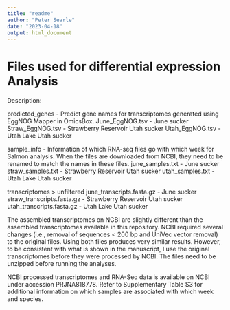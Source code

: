 ```yaml
---
title: "readme"
author: "Peter Searle"
date: "2023-04-18"
output: html_document
---
```


# Files used for differential expression Analysis

Description: 

predicted_genes - Predict gene names for transcriptomes generated using EggNOG Mapper in OmicsBox.
  June_EggNOG.tsv - June sucker
  Straw_EggNOG.tsv - Strawberry Reservoir Utah sucker
  Utah_EggNOG.tsv - Utah Lake Utah sucker

sample_info - Information of which RNA-seq files go with which week for Salmon analysis. When the files are downloaded from NCBI, they need to be renamed to match the names in these files. 
  june_samples.txt - June sucker
  straw_samples.txt - Strawberry Reservoir Utah sucker
  utah_samples.txt - Utah Lake Utah sucker

transcriptomes > unfiltered
  june_transcripts.fasta.gz - June sucker
  straw_transcripts.fasta.gz - Strawberry Reservoir Utah sucker
  utah_transcripts.fasta.gz - Utah Lake Utah sucker

The assembled transcriptomes on NCBI are slightly different than the assembled transcriptomes available in this repository. NCBI required several changes (i.e., removal of sequences < 200 bp and UniVec vector removal) to the original files. Using both files produces very similar results. However, to be consistent with what is shown in the manuscript, I use the original transcriptomes before they were processed by NCBI. The files need to be unzipped before running the analyses.

NCBI processed transcriptomes and RNA-Seq data is available on NCBI under accession PRJNA818778. Refer to Supplementary Table S3 for additional information on which samples are associated with which week and species.